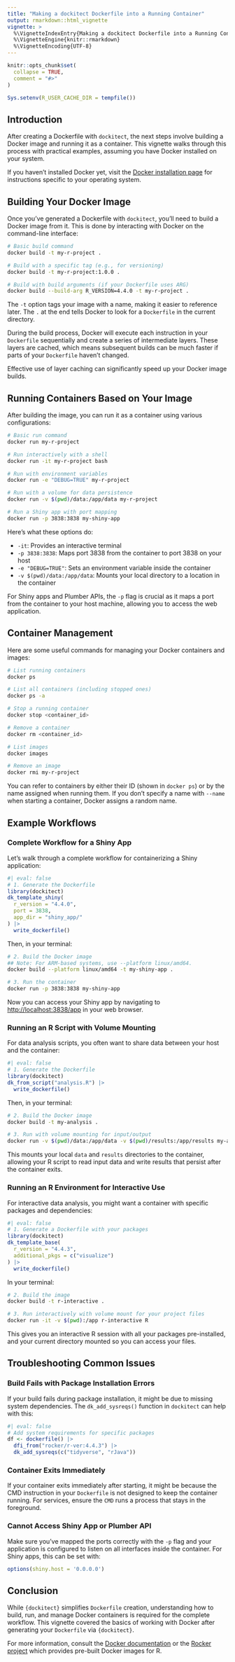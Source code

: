 ```yaml
---
title: "Making a dockitect Dockerfile into a Running Container"
output: rmarkdown::html_vignette
vignette: >
  %\VignetteIndexEntry{Making a dockitect Dockerfile into a Running Container}
  %\VignetteEngine{knitr::rmarkdown}
  %\VignetteEncoding{UTF-8}
---
```


```r
knitr::opts_chunk$set(
  collapse = TRUE,
  comment = "#>"
)

Sys.setenv(R_USER_CACHE_DIR = tempfile())
```

## Introduction

After creating a Dockerfile with `dockitect`, the next steps involve building a
Docker image and running it as a container. This vignette walks through this 
process with practical examples, assuming you have Docker installed on your system.

If you haven't installed Docker yet, visit the [Docker installation page](https://docs.docker.com/get-docker/) for instructions specific to your 
operating system.

## Building Your Docker Image

Once you've generated a Dockerfile with `dockitect`, you'll need to build a 
Docker image from it. This is done by interacting with Docker on the 
command-line interface:

```bash
# Basic build command
docker build -t my-r-project .

# Build with a specific tag (e.g., for versioning)
docker build -t my-r-project:1.0.0 .

# Build with build arguments (if your Dockerfile uses ARG)
docker build --build-arg R_VERSION=4.4.0 -t my-r-project .
```

The `-t` option tags your image with a name, making it easier to reference later.
The `.` at the end tells Docker to look for a `Dockerfile` in the current directory.

During the build process, Docker will execute each instruction in your 
`Dockerfile` sequentially and create a series of intermediate layers. These 
layers are cached, which means subsequent builds can be much faster if parts 
of your `Dockerfile` haven't changed.

:::{.callout-tip}
Effective use of layer caching can significantly speed up your Docker image builds.
:::

## Running Containers Based on Your Image

After building the image, you can run it as a container using various configurations:

```bash
# Basic run command
docker run my-r-project

# Run interactively with a shell
docker run -it my-r-project bash

# Run with environment variables
docker run -e "DEBUG=TRUE" my-r-project

# Run with a volume for data persistence
docker run -v $(pwd)/data:/app/data my-r-project

# Run a Shiny app with port mapping
docker run -p 3838:3838 my-shiny-app
```

Here's what these options do:

- `-it`: Provides an interactive terminal
- `-p 3838:3838`: Maps port 3838 from the container to port 3838 on your host
- `-e "DEBUG=TRUE"`: Sets an environment variable inside the container
- `-v $(pwd)/data:/app/data`: Mounts your local directory to a location in the container

For Shiny apps and Plumber APIs, the `-p` flag is crucial as it maps a port
from the container to your host machine, allowing you to access the web application.

## Container Management

Here are some useful commands for managing your Docker containers and images:

```bash
# List running containers
docker ps

# List all containers (including stopped ones)
docker ps -a

# Stop a running container
docker stop <container_id>

# Remove a container
docker rm <container_id>

# List images
docker images

# Remove an image
docker rmi my-r-project
```

You can refer to containers by either their ID (shown in `docker ps`) or by 
the name assigned when running them. If you don't specify a name with `--name` 
when starting a container, Docker assigns a random name.

## Example Workflows

### Complete Workflow for a Shiny App

Let's walk through a complete workflow for containerizing a Shiny application:

```r
#| eval: false
# 1. Generate the Dockerfile
library(dockitect)
dk_template_shiny(
  r_version = "4.4.0",
  port = 3838,
  app_dir = "shiny_app/"
) |>
  write_dockerfile()
```

Then, in your terminal:

```bash
# 2. Build the Docker image
## Note: For ARM-based systems, use --platform linux/amd64.
docker build --platform linux/amd64 -t my-shiny-app .

# 3. Run the container
docker run -p 3838:3838 my-shiny-app
```

Now you can access your Shiny app by navigating to <http://localhost:3838/app> in your web browser.

### Running an R Script with Volume Mounting

For data analysis scripts, you often want to share data between your host and the container:

```r
#| eval: false
# 1. Generate the Dockerfile
library(dockitect)
dk_from_script("analysis.R") |>
  write_dockerfile()
```

Then, in your terminal:

```bash
# 2. Build the Docker image
docker build -t my-analysis .

# 3. Run with volume mounting for input/output
docker run -v $(pwd)/data:/app/data -v $(pwd)/results:/app/results my-analysis
```

This mounts your local `data` and `results` directories to the container,
allowing your R script to read input data and write results that persist after
the container exits.

### Running an R Environment for Interactive Use

For interactive data analysis, you might want a container with specific packages and dependencies:

```r
#| eval: false
# 1. Generate a Dockerfile with your packages
library(dockitect)
dk_template_base(
  r_version = "4.4.3",
  additional_pkgs = c("visualize")
) |>
  write_dockerfile()
```

In your terminal:

```bash
# 2. Build the image
docker build -t r-interactive .

# 3. Run interactively with volume mount for your project files
docker run -it -v $(pwd):/app r-interactive R
```

This gives you an interactive R session with all your packages pre-installed, and your current directory mounted so you can access your files.

## Troubleshooting Common Issues

### Build Fails with Package Installation Errors

If your build fails during package installation, it might be due to missing 
system dependencies. The `dk_add_sysreqs()` function in `dockitect` can help 
with this:

```r
#| eval: false
# Add system requirements for specific packages
df <- dockerfile() |>
  dfi_from("rocker/r-ver:4.4.3") |>
  dk_add_sysreqs(c("tidyverse", "rJava"))
```

### Container Exits Immediately

If your container exits immediately after starting, it might be because the CMD
instruction in your `Dockerfile` is not designed to keep the container running. 
For services, ensure the `CMD` runs a process that stays in the foreground.

### Cannot Access Shiny App or Plumber API

Make sure you've mapped the ports correctly with the `-p` flag and your 
application is configured to listen on all interfaces inside the container.
For Shiny apps, this can be set with:

```r
options(shiny.host = '0.0.0.0')
```

## Conclusion

While `{dockitect}` simplifies `Dockerfile` creation, understanding how to build, 
run, and manage Docker containers is required for the complete workflow. This 
vignette covered the basics of working with Docker after generating your 
`Dockerfile` via `{dockitect}`.

For more information, consult the [Docker documentation](https://docs.docker.com/)
or the [Rocker project](https://www.rocker-project.org/) which provides pre-built
Docker images for R.
